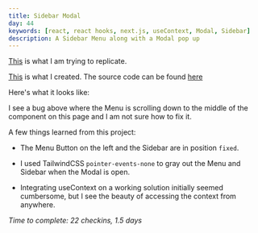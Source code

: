 ```yaml
---
title: Sidebar Modal
day: 44
keywords: [react, react hooks, next.js, useContext, Modal, Sidebar]
description: A Sidebar Menu along with a Modal pop up
---
```

[This](https://react-projects-12-sidebar-modal.netlify.app/) is what I am trying to replicate. 

[This](/sidebarmodal) is what I created. The source code can be found [here](https://github.com/pramam/nextjs-reactprojects/tree/main/components/16-SidebarModal)

Here's what it looks like:
<div className="min-h-screen bg-gradient-to-r from-green-500 via-gray-400 to-green-500 ">
    <SidebarModal />
</div>

I see a bug above where the Menu is scrolling down to the middle of the component on this page and I am not sure how to fix it.

A few things learned from this project:

- The Menu Button on the left and the Sidebar are in position `fixed`.

- I used TailwindCSS `pointer-events-none` to gray out the Menu and Sidebar when the Modal is open.

- Integrating useContext on a working solution initially seemed cumbersome, but I see the beauty of accessing the context from anywhere.

_Time to complete: 22 checkins, 1.5 days_
